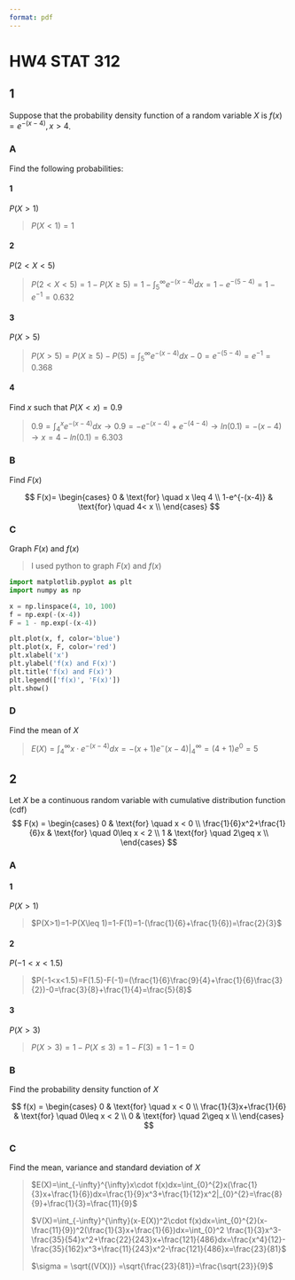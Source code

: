 ```yaml
---
format: pdf
---
```


# HW4 STAT 312

## 1
Suppose that the probability density function of a random variable $X$ is $f(x)=e^{-(x-4)},x>4$.

### A
Find the following probabilities:

#### 1
$P(X>1)$

> $P(X<1)=1$

#### 2
$P(2<X<5)$

> $P(2<X<5)=1-P(X\geq 5)=1-\int_{5}^{\infty}e^{-(x-4)}dx=1-e^{-(5-4)}=1-e^{-1}=0.632$

#### 3
$P(X>5)$

> $P(X>5)=P(X\geq 5)-P(5)=\int_{5}^{\infty}e^{-(x-4)}dx-0=e^{-(5-4)}=e^{-1}=0.368$

#### 4
Find $x$ such that $P(X<x)=0.9$

> $0.9=\int_{4}^{x}e^{-(x-4)}dx\rightarrow 0.9=-e^{-(x-4)}+e^{-(4-4)}\rightarrow ln(0.1)=-(x-4)\rightarrow x=4-ln(0.1)=6.303$

### B
Find $F(x)$

$$
F(x)=
\begin{cases}
0 & \text{for} \quad x \leq 4 \\
1-e^{-(x-4)} & \text{for} \quad 4< x \\
\end{cases}
$$

### C
Graph $F(x)$ and $f(x)$

> I used python to graph $F(x)$ and $f(x)$

```python
import matplotlib.pyplot as plt
import numpy as np

x = np.linspace(4, 10, 100)
f = np.exp(-(x-4))
F = 1 - np.exp(-(x-4))

plt.plot(x, f, color='blue')
plt.plot(x, F, color='red')
plt.xlabel('x')
plt.ylabel('f(x) and F(x)')
plt.title('f(x) and F(x)')
plt.legend(['f(x)', 'F(x)'])
plt.show()

```

### D

Find the mean of $X$

> $E(X)=\int_{4}^{\infty}x\cdot e^{-(x-4)}dx=-(x+1)e^-(x-4)|_{4}^{\infty}=(4+1)e^{0}=5$

## 2
Let $X$ be a continuous random variable with cumulative distribution function (cdf)
$$
F(x) =
\begin{cases}
0 & \text{for} \quad x < 0 \\
\frac{1}{6}x^2+\frac{1}{6}x & \text{for} \quad 0\leq x < 2 \\
1 & \text{for} \quad 2\geq x \\
\end{cases}
$$

### A
#### 1
$P(X>1)$

> $P(X>1)=1-P(X\leq 1)=1-F(1)=1-(\frac{1}{6}+\frac{1}{6})=\frac{2}{3}$

#### 2
$P(-1<x<1.5)$

> $P(-1<x<1.5)=F(1.5)-F(-1)=(\frac{1}{6}\frac{9}{4}+\frac{1}{6}\frac{3}{2})-0=\frac{3}{8}+\frac{1}{4}=\frac{5}{8}$

#### 3
$P(X>3)$

> $P(X>3)=1-P(X\leq 3)=1-F(3)=1-1=0$

### B
Find the probability density function of $X$

$$
f(x) =
\begin{cases}
0 & \text{for} \quad x < 0 \\
\frac{1}{3}x+\frac{1}{6} & \text{for} \quad 0\leq x < 2 \\
0 & \text{for} \quad 2\geq x \\
\end{cases}
$$

### C
Find the mean, variance and standard deviation of $X$

> $E(X)=\int_{-\infty}^{\infty}x\cdot f(x)dx=\int_{0}^{2}x(\frac{1}{3}x+\frac{1}{6})dx=\frac{1}{9}x^3+\frac{1}{12}x^2|_{0}^{2}=\frac{8}{9}+\frac{1}{3}=\frac{11}{9}$
>
> $V(X)=\int_{-\infty}^{\infty}(x-E(X))^2\cdot f(x)dx=\int_{0}^{2}(x-\frac{11}{9})^2(\frac{1}{3}x+\frac{1}{6})dx=\int_{0}^2 \frac{1}{3}x^3-\frac{35}{54}x^2+\frac{22}{243}x+\frac{121}{486}dx=\frac{x^4}{12}-\frac{35}{162}x^3+\frac{11}{243}x^2-\frac{121}{486}x=\frac{23}{81}$
>
> $\sigma = \sqrt{(V(X))} =\sqrt{\frac{23}{81}}=\frac{\sqrt{23}}{9}$